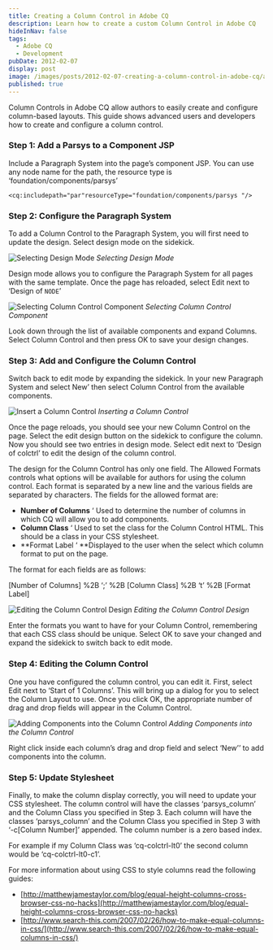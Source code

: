 ```yaml
---
title: Creating a Column Control in Adobe CQ
description: Learn how to create a custom Column Control in Adobe CQ
hideInNav: false
tags:
  - Adobe CQ
  - Development
pubDate: 2012-02-07
display: post
image: /images/posts/2012-02-07-creating-a-column-control-in-adobe-cq/adding-components-e1328584901873.png
published: true
---
```


Column Controls in Adobe CQ allow authors to easily create and configure column-based layouts. This guide shows advanced users and developers how to create and configure a column control.

### Step 1: Add a Parsys to a Component JSP

Include a Paragraph System into the page’s component JSP. You can use any node name for the path, the resource type is ‘foundation/components/parsys’

```
<cq:includepath="par"resourceType="foundation/components/parsys "/>

```

### Step 2: Configure the Paragraph System

To add a Column Control to the Paragraph System, you will first need to update the design. Select design mode on the sidekick.

![Selecting Design Mode](/images/posts/2012-02-07-creating-a-column-control-in-adobe-cq/selecting-design.png) _Selecting Design Mode_

Design mode allows you to configure the Paragraph System for all pages with the same template. Once the page has reloaded, select Edit next to ‘Design of `NODE`’

![Selecting Column Control Component](/images/posts/2012-02-07-creating-a-column-control-in-adobe-cq/selecting-column-control.png) _Selecting Column Control Component_

Look down through the list of available components and expand Columns. Select Column Control and then press OK to save your design changes.

### Step 3: Add and Configure the Column Control

Switch back to edit mode by expanding the sidekick. In your new Paragraph System and select New’ then select Column Control from the available components.

![Insert a Column Control](/images/posts/2012-02-07-creating-a-column-control-in-adobe-cq/insert-column-control.png) _Inserting a Column Control_

Once the page reloads, you should see your new Column Control on the page. Select the edit design button on the sidekick to configure the column. Now you should see two entries in design mode. Select edit next to ‘Design of colctrl’ to edit the design of the column control.

The design for the Column Control has only one field. The Allowed Formats controls what options will be available for authors for using the column control. Each format is separated by a new line and the various fields are separated by characters. The fields for the allowed format are:

* **Number of Columns** ‘ Used to determine the number of columns in which CQ will allow you to add components.
* **Column Class** ‘ Used to set the class for the Column Control HTML. This should be a class in your CSS stylesheet.
* \*\*Format Label ‘ \*\*Displayed to the user when the select which column format to put on the page.

The format for each fields are as follows:

\[Number of Columns\] %2B ‘;’ %2B \[Column Class\] %2B ‘t’ %2B \[Format Label\]

![Editing the Column Control Design](/images/posts/2012-02-07-creating-a-column-control-in-adobe-cq/edting-column-control.png) _Editing the Column Control Design_

Enter the formats you want to have for your Column Control, remembering that each CSS class should be unique. Select OK to save your changed and expand the sidekick to switch back to edit mode.

### Step 4: Editing the Column Control

One you have configured the column control, you can edit it. First, select Edit next to ‘Start of 1 Columns’. This will bring up a dialog for you to select the Column Layout to use. Once you click OK, the appropriate number of drag and drop fields will appear in the Column Control.

![Adding Components into the Column Control](/images/posts/2012-02-07-creating-a-column-control-in-adobe-cq/adding-components-e1328584901873.png) _Adding Components into the Column Control_

Right click inside each column’s drag and drop field and select ‘New’’ to add components into the column.

### Step 5: Update Stylesheet

Finally, to make the column display correctly, you will need to update your CSS stylesheet. The column control will have the classes ‘parsys\_column’ and the Column Class you specified in Step 3\. Each column will have the classes ‘parsys\_column’ and the Column Class you specified in Step 3 with ‘-c\[Column Number\]’ appended. The column number is a zero based index.

For example if my Column Class was ‘cq-colctrl-lt0’ the second column would be ‘cq-colctrl-lt0-c1’.

For more information about using CSS to style columns read the following guides:

* [http://matthewjamestaylor.com/blog/equal-height-columns-cross-browser-css-no-hacks](http://matthewjamestaylor.com/blog/equal-height-columns-cross-browser-css-no-hacks)
* [http://www.search-this.com/2007/02/26/how-to-make-equal-columns-in-css/](http://www.search-this.com/2007/02/26/how-to-make-equal-columns-in-css/)
